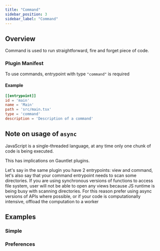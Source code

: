 ```yaml
---
title: "Command"
sidebar_position: 3
sidebar_label: "Command"
---
```



## Overview

Command is used to run straightforward, fire and forget piece of code.

### Plugin Manifest

To use commands, entrypoint with type `"command"` is required

#### Example
```toml
[[entrypoint]]
id = 'main'
name = 'Main'
path = 'src/main.tsx'
type = 'command'
description = 'Description of a command'
```

## Note on usage of `async`

JavaScript is a single-threaded language, at any time only one chunk of code is being executed.

This has implications on Gauntlet plugins.

Let's say in the same plugin you have 2 entrypoints: view and command, let's also say that your command entrypoint needs to scan some directories.
If you are using synchronous versions of functions to access file system, user will not be able to open any views
because JS runtime is being busy with scanning directories. For this reason prefer using async versions of APIs where possible,
or if your code is computationally intensive, offload the computation to a worker

## Examples

### Simple 

<CommandSimpleCode screenshot={false} />

### Preferences

<CommandPreferencesCode screenshot={false} />

